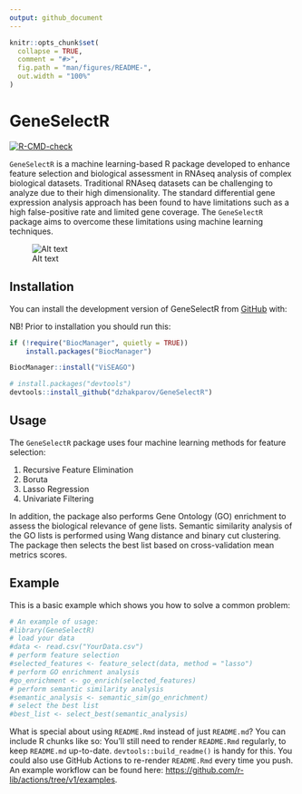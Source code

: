 ```yaml
---
output: github_document
---
```


<!-- README.md is generated from README.Rmd. Please edit that file -->

```r
knitr::opts_chunk$set(
  collapse = TRUE,
  comment = "#>",
  fig.path = "man/figures/README-",
  out.width = "100%"
)
```

# GeneSelectR

<!-- badges: start -->
[![R-CMD-check](https://github.com/dzhakparov/GeneSelectR/actions/workflows/R-CMD-check.yaml/badge.svg)](https://github.com/dzhakparov/GeneSelectR/actions/workflows/R-CMD-check.yaml)
<!-- badges: end -->

`GeneSelectR` is a machine learning-based R package developed to enhance feature selection and biological assessment in RNAseq analysis of complex biological datasets. Traditional RNAseq datasets can be challenging to analyze due to their high dimensionality. The standard differential gene expression analysis approach has been found to have limitations such as a high false-positive rate and limited gene coverage. The `GeneSelectR` package aims to overcome these limitations using machine learning techniques.

![Alt text](./vignettes/images/package-scheme.png)

## Installation

You can install the development version of GeneSelectR from [GitHub](https://github.com/) with:

NB! Prior to installation you should run this: 

```r
if (!require("BiocManager", quietly = TRUE))
    install.packages("BiocManager")

BiocManager::install("ViSEAGO")
```

``` r
# install.packages("devtools")
devtools::install_github("dzhakparov/GeneSelectR")
```
## Usage

The `GeneSelectR` package uses four machine learning methods for feature selection:

1. Recursive Feature Elimination
2. Boruta
3. Lasso Regression
4. Univariate Filtering

In addition, the package also performs Gene Ontology (GO) enrichment to assess the biological relevance of gene lists. Semantic similarity analysis of the GO lists is performed using Wang distance and binary cut clustering. The package then selects the best list based on cross-validation mean metrics scores.

## Example

This is a basic example which shows you how to solve a common problem:

```r
# An example of usage:
#library(GeneSelectR)
# load your data
#data <- read.csv("YourData.csv")
# perform feature selection
#selected_features <- feature_select(data, method = "lasso")
# perform GO enrichment analysis
#go_enrichment <- go_enrich(selected_features)
# perform semantic similarity analysis
#semantic_analysis <- semantic_sim(go_enrichment)
# select the best list
#best_list <- select_best(semantic_analysis)
```

What is special about using `README.Rmd` instead of just `README.md`? You can include R chunks like so:
You'll still need to render `README.Rmd` regularly, to keep `README.md` up-to-date. `devtools::build_readme()` is handy for this. You could also use GitHub Actions to re-render `README.Rmd` every time you push. An example workflow can be found here: <https://github.com/r-lib/actions/tree/v1/examples>.

